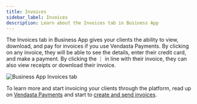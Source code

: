 ```yaml
---
title: Invoices
sidebar_label: Invoices
description: Learn about the Invoices tab in Business App
---
```


The Invoices tab in Business App gives your clients the ability to view, download, and pay for invoices if you use Vendasta Payments. By clicking on any invoice, they will be able to see the details, enter their credit card, and make a payment. By clicking the ⋮ in line with their invoice, they can also view receipts or download their invoice.

![Business App Invoices tab](/img/business-app/invoices.png)

To learn more and start invoicing your clients through the platform, read up on [Vendasta Payments](/business-app/vendasta-payments) and start to [create and send invoices](/business-app/create-and-send-invoices).